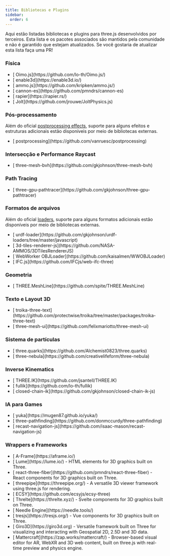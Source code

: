 ```yaml
---
title: Bibliotecas e Plugins
sidebar:
  order: 6
---
```


Aqui estão listadas bibliotecas e plugins para three.js desenvolvidos por terceiros. Esta
lista e os pacotes associados são mantidos pela comunidade e não é garantido que estejam atualizados.
Se você gostaria de atualizar esta lista faça uma PR!

### Física

<ul>
  <li>[ Oimo.js](https://github.com/lo-th/Oimo.js/)</li>
  <li>[ enable3d](https://enable3d.io/)</li>
  <li>[ ammo.js](https://github.com/kripken/ammo.js/)</li>
  <li>[ cannon-es](https://github.com/pmndrs/cannon-es)</li>
  <li>[ rapier](https://rapier.rs/)</li>
  <li>[ Jolt](https://github.com/jrouwe/JoltPhysics.js)</li>
</ul>

### Pós-processamento

Além do oficial [ postprocessing effects](https://github.com/mrdoob/three.js/tree/dev/examples/jsm/postprocessing),
suporte para alguns efeitos e estruturas adicionais estão disponíveis por meio de bibliotecas externas.

<ul>
  <li>[ postprocessing](https://github.com/vanruesc/postprocessing)</li>
</ul>

### Intersecção e Performance Raycast

<ul>
  <li>[ three-mesh-bvh](https://github.com/gkjohnson/three-mesh-bvh)</li>
</ul>

### Path Tracing

<ul>
  <li>
    [ three-gpu-pathtracer](https://github.com/gkjohnson/three-gpu-pathtracer)
  </li>
</ul>

### Formatos de arquivos

Além do oficial [ loaders](https://github.com/mrdoob/three.js/tree/dev/examples/jsm/loaders),
suporte para alguns formatos adicionais estão disponíveis por meio de bibliotecas externas.

<ul>
  <li>
    [
    urdf-loader](https://github.com/gkjohnson/urdf-loaders/tree/master/javascript)
  </li>
  <li>
    [ 3d-tiles-renderer-js](https://github.com/NASA-AMMOS/3DTilesRendererJS)
  </li>
  <li>[ WebWorker OBJLoader](https://github.com/kaisalmen/WWOBJLoader)</li>
  <li>[ IFC.js](https://github.com/IFCjs/web-ifc-three)</li>
</ul>

### Geometria

<ul>
  <li>[ THREE.MeshLine](https://github.com/spite/THREE.MeshLine)</li>
</ul>

### Texto e Layout 3D

<ul>
  <li>
    [
    troika-three-text](https://github.com/protectwise/troika/tree/master/packages/troika-three-text)
  </li>
  <li>[ three-mesh-ui](https://github.com/felixmariotto/three-mesh-ui)</li>
</ul>

### Sistema de partículas

<ul>
  <li>[ three.quarks](https://github.com/Alchemist0823/three.quarks)</li>
  <li>[ three-nebula](https://github.com/creativelifeform/three-nebula)</li>
</ul>

### Inverse Kinematics

<ul>
  <li>[ THREE.IK](https://github.com/jsantell/THREE.IK)</li>
  <li>[ fullik](https://github.com/lo-th/fullik)</li>
  <li>[ closed-chain-ik](https://github.com/gkjohnson/closed-chain-ik-js)</li>
</ul>

### IA para Games

<ul>
  <li>[ yuka](https://mugen87.github.io/yuka/)</li>
  <li>[ three-pathfinding](https://github.com/donmccurdy/three-pathfinding)</li>
  <li>
    [ recast-navigation-js](https://github.com/isaac-mason/recast-navigation-js)
  </li>
</ul>

### Wrappers e Frameworks

<ul>
  <li>[ A-Frame](https://aframe.io/)</li>
  <li>
    [ Lume](https://lume.io/) - HTML elements for 3D graphics built on Three.
  </li>
  <li>
    [ react-three-fiber](https://github.com/pmndrs/react-three-fiber) - React
    components for 3D graphics built on Three.
  </li>
  <li>
    [ threepipe](https://threepipe.org/) - A versatile 3D viewer framework using
    three.js for rendering.
  </li>
  <li>[ ECSY](https://github.com/ecsyjs/ecsy-three)</li>
  <li>
    [ Threlte](https://threlte.xyz/) - Svelte components for 3D graphics built
    on Three.
  </li>
  <li>[ Needle Engine](https://needle.tools/)</li>
  <li>
    [ tresjs](https://tresjs.org/) - Vue components for 3D graphics built on
    Three.
  </li>
  <li>
    [ Giro3D](https://giro3d.org) - Versatile framework built on Three for
    visualizing and interacting with Geospatial 2D, 2.5D and 3D data.
  </li>
  <li>
    [ Mattercraft](https://zap.works/mattercraft/) - Browser-based visual editor
    for AR, WebXR and 3D web content, built on three.js with real-time preview
    and physics engine.
  </li>
</ul>
